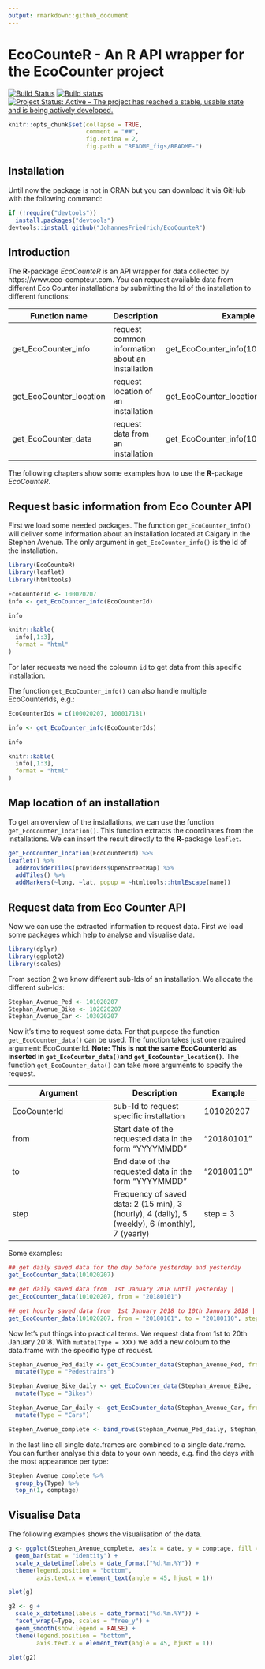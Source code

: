 ```yaml
---
output: rmarkdown::github_document
---
```


<!-- README.md is generated from README.Rmd. Please edit that file -->

# EcoCounteR - An R API wrapper for the EcoCounter project

[![Build Status](https://travis-ci.org/JohannesFriedrich/EcoCounteR.svg?branch=master)](https://travis-ci.org/JohannesFriedrich/EcoCounteR)
[![Build status](https://ci.appveyor.com/api/projects/status/l1yihruua1ugfl5a?svg=true)](https://ci.appveyor.com/project/JohannesFriedrich/ecocounter)
[![Project Status: Active – The project has reached a stable, usable state and is being actively developed.](http://www.repostatus.org/badges/latest/active.svg)](http://www.repostatus.org/#active)



```r
knitr::opts_chunk$set(collapse = TRUE,
                      comment = "##",
                      fig.retina = 2,
                      fig.path = "README_figs/README-")
```

## Installation

Until now the package is not in CRAN but you can download it via GitHub with the following command:

```r
if (!require("devtools"))
  install.packages("devtools")
devtools::install_github("JohannesFriedrich/EcoCounteR")
```


## Introduction

The **R**-package *EcoCounteR* is an API wrapper for data collected by https://www.eco-compteur.com. You can request available data from different Eco Counter installations by submitting the Id of the installation to different functions:

Function name       | Description                                        | Example
--------------------|----------------------------------------------------| -------
get_EcoCounter_info | request common information about an installation  | get_EcoCounter_info(100020207)
get_EcoCounter_location | request location of an installation  | get_EcoCounter_location(100020207)
get_EcoCounter_data | request data from an installation  | get_EcoCounter_info(101020207)

The following chapters show some examples how to use the **R**-package *EcoCounteR*.

## Request basic information from Eco Counter API <a id="basic_information"></a>

First we load some needed packages. The function `get_EcoCounter_info()` will deliver some information about an installation located at Calgary in the Stephen Avenue. The only argument in `get_EcoCounter_info()` is the Id of the installation.

```r
library(EcoCounteR)
library(leaflet)
library(htmltools)

EcoCounterId <- 100020207
info <- get_EcoCounter_info(EcoCounterId)
```


```r
info
```

```r
knitr::kable(
  info[,1:3],
  format = "html"
)
```


For later requests we need the coloumn `id` to get data from this specific installation.

The function `get_EcoCounter_info()` can also handle multiple EcoCounterIds, e.g.:

```r
EcoCounterIds = c(100020207, 100017181)

info <- get_EcoCounter_info(EcoCounterIds)
```

```r
info
```

```r
knitr::kable(
  info[,1:3],
  format = "html"
)
```

## Map location of an installation

To get an overview of the installations, we can use the function `get_EcoCounter_location()`. This function extracts the coordinates from the installations. We can insert the result directly to the **R**-package `leaflet`.


```r
get_EcoCounter_location(EcoCounterId) %>% 
leaflet() %>%
  addProviderTiles(providers$OpenStreetMap) %>% 
  addTiles() %>%  
  addMarkers(~long, ~lat, popup = ~htmltools::htmlEscape(name))
```

## Request data from Eco Counter API

Now we can use the extracted information to request data. First we load some packages which help to analyse and visualise data.

```r
library(dplyr)
library(ggplot2)
library(scales)
```

From section [2](#basic_information) we know different sub-Ids of an installation. We allocate the different sub-Ids:

```r
Stephan_Avenue_Ped <- 101020207
Stephan_Avenue_Bike <- 102020207
Stephan_Avenue_Car <- 103020207
```

Now it's time to request some data. For that purpose the function `get_EcoCounter_data()` can be used. The function takes just one required argument: EcoCounterId. **Note: This is not the same EcoCounterId as inserted in `get_EcoCounter_data()`and `get_EcoCounter_location()`**.
The function `get_EcoCounter_data()` can take more arguments to specify the request. 

| Argument                       | Description | Example |
|--------------------------------| -----------------------------| ------------------ |
| EcoCounterId | sub-Id to request specific installation | 101020207 |
| from | Start date of the requested data in the form "YYYYMMDD" | "20180101" |
| to | End date  of the requested data in the form "YYYYMMDD" | "20180110" |
| step | Frequency of saved data: 2 (15 min), 3 (hourly), 4 (daily), 5 (weekly), 6 (monthly), 7 (yearly) | step = 3|

Some examples:

```r
## get daily saved data for the day before yesterday and yesterday
get_EcoCounter_data(101020207)

## get daily saved data from  1st January 2018 until yesterday |
get_EcoCounter_data(101020207, from = "20180101")

## get hourly saved data from  1st January 2018 to 10th January 2018 |
get_EcoCounter_data(101020207, from = "20180101", to = "20180110", step = 3)
```

Now let's put things into practical terms. 
We request data from 1st to 20th January 2018. With `mutate(Type = XXX)` we add a new coloum to the data.frame with the specific type of request.

```r
Stephan_Avenue_Ped_daily <- get_EcoCounter_data(Stephan_Avenue_Ped, from = "20180101", to = "20180120") %>% 
  mutate(Type = "Pedestrains")

Stephan_Avenue_Bike_daily <- get_EcoCounter_data(Stephan_Avenue_Bike, from = "20180101", to = "20180120") %>% 
  mutate(Type = "Bikes")

Stephan_Avenue_Car_daily <- get_EcoCounter_data(Stephan_Avenue_Car, from = "20180101", to = "20180120") %>% 
  mutate(Type = "Cars")

Stephen_Avenue_complete <- bind_rows(Stephan_Avenue_Ped_daily, Stephan_Avenue_Bike_daily, Stephan_Avenue_Car_daily)
```

In the last line all single data.frames are combined to a single data.frame. You can further analyse this data to your own needs, e.g. find the days with the most appearance per type:

```r
Stephen_Avenue_complete %>% 
  group_by(Type) %>% 
  top_n(1, comptage)
```

## Visualise Data

The following examples shows the visualisation of the data.

```r
g <- ggplot(Stephen_Avenue_complete, aes(x = date, y = comptage, fill = Type)) +
  geom_bar(stat = "identity") +
  scale_x_datetime(labels = date_format("%d.%m.%Y")) +
  theme(legend.position = "bottom",
        axis.text.x = element_text(angle = 45, hjust = 1))

plot(g)

g2 <- g +
  scale_x_datetime(labels = date_format("%d.%m.%Y")) +
  facet_wrap(~Type, scales = "free_y") +
  geom_smooth(show.legend = FALSE) + 
  theme(legend.position = "bottom",
        axis.text.x = element_text(angle = 45, hjust = 1))

plot(g2)
```
